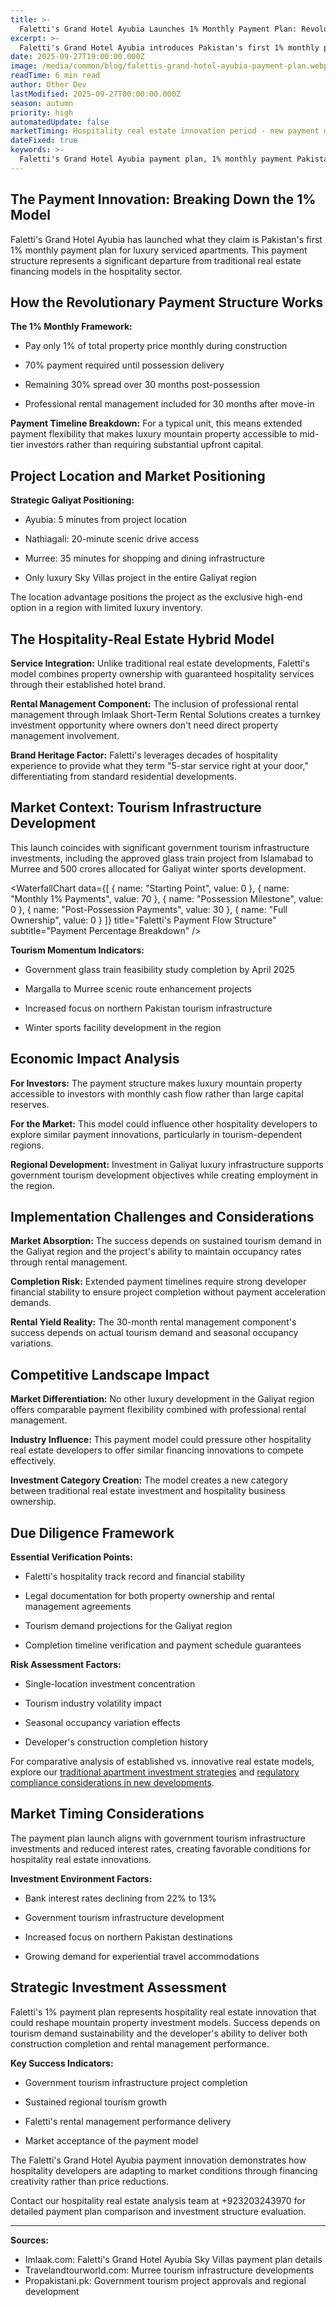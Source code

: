 ```yaml
---
title: >-
  Faletti's Grand Hotel Ayubia Launches 1% Monthly Payment Plan: Revolutionary Hospitality Real Estate Model Analysis
excerpt: >-
  Faletti's Grand Hotel Ayubia introduces Pakistan's first 1% monthly payment plan for luxury serviced apartments. Here's what this payment innovation means for hospitality real estate.
date: 2025-09-27T19:00:00.000Z
image: /media/common/blog/falettis-grand-hotel-ayubia-payment-plan.webp
readTime: 6 min read
author: Other Dev
lastModified: 2025-09-27T00:00:00.000Z
season: autumn
priority: high
automatedUpdate: false
marketTiming: Hospitality real estate innovation period - new payment models emerging
dateFixed: true
keywords: >-
  Faletti's Grand Hotel Ayubia payment plan, 1% monthly payment Pakistan real estate, serviced apartments Murree investment, hospitality real estate innovation
---
```


## The Payment Innovation: Breaking Down the 1% Model

Faletti's Grand Hotel Ayubia has launched what they claim is Pakistan's first 1% monthly payment plan for luxury serviced apartments. This payment structure represents a significant departure from traditional real estate financing models in the hospitality sector.

## How the Revolutionary Payment Structure Works

**The 1% Monthly Framework:**

* Pay only 1% of total property price monthly during construction

* 70% payment required until possession delivery

* Remaining 30% spread over 30 months post-possession

* Professional rental management included for 30 months after move-in

**Payment Timeline Breakdown:**
For a typical unit, this means extended payment flexibility that makes luxury mountain property accessible to mid-tier investors rather than requiring substantial upfront capital.

## Project Location and Market Positioning

**Strategic Galiyat Positioning:**

* Ayubia: 5 minutes from project location

* Nathiagali: 20-minute scenic drive access

* Murree: 35 minutes for shopping and dining infrastructure

* Only luxury Sky Villas project in the entire Galiyat region

The location advantage positions the project as the exclusive high-end option in a region with limited luxury inventory.

## The Hospitality-Real Estate Hybrid Model

**Service Integration:**
Unlike traditional real estate developments, Faletti's model combines property ownership with guaranteed hospitality services through their established hotel brand.

**Rental Management Component:**
The inclusion of professional rental management through Imlaak Short-Term Rental Solutions creates a turnkey investment opportunity where owners don't need direct property management involvement.

**Brand Heritage Factor:**
Faletti's leverages decades of hospitality experience to provide what they term "5-star service right at your door," differentiating from standard residential developments.

## Market Context: Tourism Infrastructure Development

This launch coincides with significant government tourism infrastructure investments, including the approved glass train project from Islamabad to Murree and 500 crores allocated for Galiyat winter sports development.

<WaterfallChart
  data={[
    { name: "Starting Point", value: 0 },
    { name: "Monthly 1% Payments", value: 70 },
    { name: "Possession Milestone", value: 0 },
    { name: "Post-Possession Payments", value: 30 },
    { name: "Full Ownership", value: 0 }
  ]}
  title="Faletti's Payment Flow Structure"
  subtitle="Payment Percentage Breakdown"
/>

**Tourism Momentum Indicators:**

* Government glass train feasibility study completion by April 2025

* Margalla to Murree scenic route enhancement projects

* Increased focus on northern Pakistan tourism infrastructure

* Winter sports facility development in the region

## Economic Impact Analysis

**For Investors:**
The payment structure makes luxury mountain property accessible to investors with monthly cash flow rather than large capital reserves.

**For the Market:**
This model could influence other hospitality developers to explore similar payment innovations, particularly in tourism-dependent regions.

**Regional Development:**
Investment in Galiyat luxury infrastructure supports government tourism development objectives while creating employment in the region.

## Implementation Challenges and Considerations

**Market Absorption:**
The success depends on sustained tourism demand in the Galiyat region and the project's ability to maintain occupancy rates through rental management.

**Completion Risk:**
Extended payment timelines require strong developer financial stability to ensure project completion without payment acceleration demands.

**Rental Yield Reality:**
The 30-month rental management component's success depends on actual tourism demand and seasonal occupancy variations.

## Competitive Landscape Impact

**Market Differentiation:**
No other luxury development in the Galiyat region offers comparable payment flexibility combined with professional rental management.

**Industry Influence:**
This payment model could pressure other hospitality real estate developers to offer similar financing innovations to compete effectively.

**Investment Category Creation:**
The model creates a new category between traditional real estate investment and hospitality business ownership.

## Due Diligence Framework

**Essential Verification Points:**

* Faletti's hospitality track record and financial stability

* Legal documentation for both property ownership and rental management agreements

* Tourism demand projections for the Galiyat region

* Completion timeline verification and payment schedule guarantees

**Risk Assessment Factors:**

* Single-location investment concentration

* Tourism industry volatility impact

* Seasonal occupancy variation effects

* Developer's construction completion history

For comparative analysis of established vs. innovative real estate models, explore our [traditional apartment investment strategies](/blog/buying-apartment-bahria-town-first-time-buyer-guide) and [regulatory compliance considerations in new developments](/blog/rda-regulatory-crackdown-illegal-housing-societies-september-2025).

## Market Timing Considerations

The payment plan launch aligns with government tourism infrastructure investments and reduced interest rates, creating favorable conditions for hospitality real estate innovations.

**Investment Environment Factors:**

* Bank interest rates declining from 22% to 13%

* Government tourism infrastructure development

* Increased focus on northern Pakistan destinations

* Growing demand for experiential travel accommodations

## Strategic Investment Assessment

Faletti's 1% payment plan represents hospitality real estate innovation that could reshape mountain property investment models. Success depends on tourism demand sustainability and the developer's ability to deliver both construction completion and rental management performance.

**Key Success Indicators:**

* Government tourism infrastructure project completion

* Sustained regional tourism growth

* Faletti's rental management performance delivery

* Market acceptance of the payment model

The Faletti's Grand Hotel Ayubia payment innovation demonstrates how hospitality developers are adapting to market conditions through financing creativity rather than price reductions.

Contact our hospitality real estate analysis team at +923203243970 for detailed payment plan comparison and investment structure evaluation.

---

**Sources:**
- Imlaak.com: Faletti's Grand Hotel Ayubia Sky Villas payment plan details
- Travelandtourworld.com: Murree tourism infrastructure developments
- Propakistani.pk: Government tourism project approvals and regional development